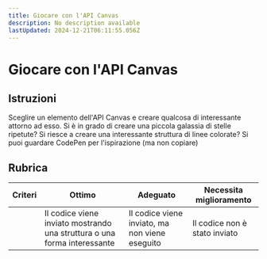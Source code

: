 ```yaml
---
title: Giocare con l'API Canvas
description: No description available
lastUpdated: 2024-12-21T06:11:55.056Z
---
```


# Giocare con l'API Canvas

## Istruzioni

Sceglire un elemento dell'API Canvas e creare qualcosa di interessante attorno ad esso. Si è in grado di creare una piccola galassia di stelle ripetute? Si  riesce a creare una interessante struttura di linee colorate? Si puoi guardare CodePen per l'ispirazione (ma non copiare)

## Rubrica

| Criteri | Ottimo | Adeguato | Necessita miglioramento |
| -------- | --------------------------------------------------------- | ----------------------------------- | --------------------- |
|          | Il codice viene inviato mostrando una struttura o una forma interessante | Il codice viene inviato, ma non viene eseguito | Il codice non è stato inviato |
